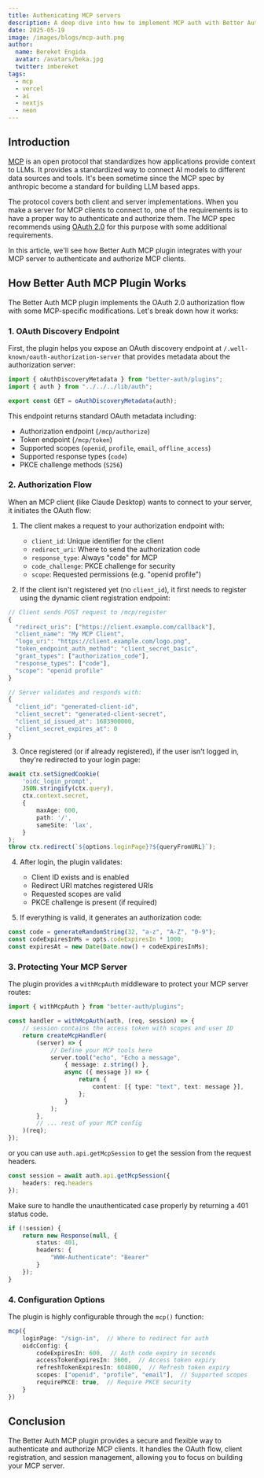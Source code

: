 ```yaml
---
title: Authenicating MCP servers
description: A deep dive into how to implement MCP auth with Better Auth & Vercel MCP adapter
date: 2025-05-19
image: /images/blogs/mcp-auth.png
author:
  name: Bereket Engida
  avatar: /avatars/beka.jpg
  twitter: imbereket
tags:
  - mcp
  - vercel
  - ai
  - nextjs
  - neon
---
```


## Introduction

[MCP](https://modelcontextprotocol.io) is an open protocol that standardizes how applications provide context to LLMs. It provides a standardized way to connect AI models to different data sources and tools. It's been sometime since the MCP spec by anthropic become a standard for building LLM based apps.

The protocol covers both client and server implementations. When you make a server for MCP clients to connect to, one of the requirements is to have a proper way to authenticate and authorize them. The MCP spec recommends using [OAuth 2.0](https://oauth.net/2/) for this purpose with some additional requirements.

In this article, we'll see how Better Auth MCP plugin integrates with your MCP server to authenticate and authorize MCP clients.

## How Better Auth MCP Plugin Works

The Better Auth MCP plugin implements the OAuth 2.0 authorization flow with some MCP-specific modifications. Let's break down how it works:

### 1. OAuth Discovery Endpoint

First, the plugin helps you expose an OAuth discovery endpoint at `/.well-known/oauth-authorization-server` that provides metadata about the authorization server:


```ts title=".well-known/oauth-authorization-server/route.ts"
import { oAuthDiscoveryMetadata } from "better-auth/plugins";
import { auth } from "../../../lib/auth";

export const GET = oAuthDiscoveryMetadata(auth);
```

This endpoint returns standard OAuth metadata including:
- Authorization endpoint (`/mcp/authorize`)
- Token endpoint (`/mcp/token`) 
- Supported scopes (`openid`, `profile`, `email`, `offline_access`)
- Supported response types (`code`)
- PKCE challenge methods (`S256`)

### 2. Authorization Flow

When an MCP client (like Claude Desktop) wants to connect to your server, it initiates the OAuth flow:

1. The client makes a request to your authorization endpoint with:
   - `client_id`: Unique identifier for the client
   - `redirect_uri`: Where to send the authorization code
   - `response_type`: Always "code" for MCP
   - `code_challenge`: PKCE challenge for security
   - `scope`: Requested permissions (e.g. "openid profile")

2. If the client isn't registered yet (no `client_id`), it first needs to register using the dynamic client registration endpoint:

```ts
// Client sends POST request to /mcp/register
{
  "redirect_uris": ["https://client.example.com/callback"],
  "client_name": "My MCP Client",
  "logo_uri": "https://client.example.com/logo.png",
  "token_endpoint_auth_method": "client_secret_basic",
  "grant_types": ["authorization_code"],
  "response_types": ["code"],
  "scope": "openid profile"
}

// Server validates and responds with:
{
  "client_id": "generated-client-id",
  "client_secret": "generated-client-secret",
  "client_id_issued_at": 1683900000,
  "client_secret_expires_at": 0
}
```

3. Once registered (or if already registered), if the user isn't logged in, they're redirected to your login page:
```ts
await ctx.setSignedCookie(
    'oidc_login_prompt',
    JSON.stringify(ctx.query),
    ctx.context.secret,
    {
        maxAge: 600,
        path: '/',
        sameSite: 'lax',
    }
);
throw ctx.redirect(`${options.loginPage}?${queryFromURL}`);
```

4. After login, the plugin validates:
   - Client ID exists and is enabled
   - Redirect URI matches registered URIs
   - Requested scopes are valid
   - PKCE challenge is present (if required)

5. If everything is valid, it generates an authorization code:
```ts
const code = generateRandomString(32, "a-z", "A-Z", "0-9");
const codeExpiresInMs = opts.codeExpiresIn * 1000;
const expiresAt = new Date(Date.now() + codeExpiresInMs);
```

### 3. Protecting Your MCP Server

The plugin provides a `withMcpAuth` middleware to protect your MCP server routes:

```ts
import { withMcpAuth } from "better-auth/plugins";

const handler = withMcpAuth(auth, (req, session) => {
    // session contains the access token with scopes and user ID
    return createMcpHandler(
        (server) => {
            // Define your MCP tools here
            server.tool("echo", "Echo a message", 
                { message: z.string() },
                async ({ message }) => {
                    return {
                        content: [{ type: "text", text: message }],
                    };
                }
            );
        },
        // ... rest of your MCP config
    )(req);
});
```


or you can use `auth.api.getMcpSession` to get the session from the request headers.

```ts
const session = await auth.api.getMcpSession({
    headers: req.headers
});
```

Make sure to handle the unauthenticated case properly by returning a 401 status code.

```ts
if (!session) {
    return new Response(null, {
        status: 401,
        headers: {
            "WWW-Authenticate": "Bearer"
        }
    });
}
```

### 4. Configuration Options

The plugin is highly configurable through the `mcp()` function:

```ts
mcp({
    loginPage: "/sign-in",  // Where to redirect for auth
    oidcConfig: {
        codeExpiresIn: 600,  // Auth code expiry in seconds
        accessTokenExpiresIn: 3600,  // Access token expiry
        refreshTokenExpiresIn: 604800,  // Refresh token expiry
        scopes: ["openid", "profile", "email"],  // Supported scopes
        requirePKCE: true,  // Require PKCE security
    }
})
```

## Conclusion

The Better Auth MCP plugin provides a secure and flexible way to authenticate and authorize MCP clients. It handles the OAuth flow, client registration, and session management, allowing you to focus on building your MCP server.

